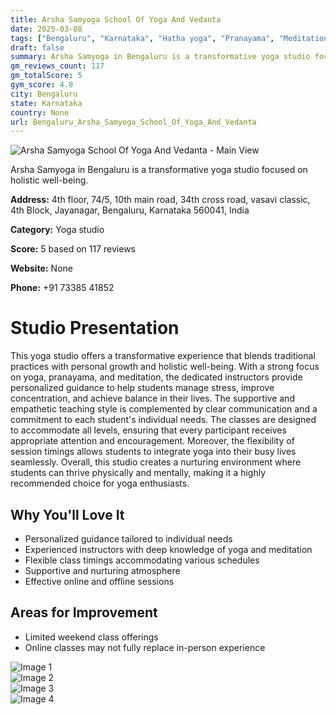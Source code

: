 ```yaml
---
title: Arsha Samyoga School Of Yoga And Vedanta
date: 2025-03-08
tags: ["Bengaluru", "Karnataka", "Hatha yoga", "Pranayama", "Meditation", "supportive atmosphere", "holistic health", "Bengaluru"]  
draft: false
summary: Arsha Samyoga in Bengaluru is a transformative yoga studio focused on holistic well-being.
gm_reviews_count: 117
gm_totalScore: 5
gym_score: 4.8
city: Bengaluru
state: Karnataka
country: None
url: Bengaluru_Arsha_Samyoga_School_Of_Yoga_And_Vedanta
---
```


<div className="aspect-[16/9] relative my-8">
  <img 
    src="https://lh5.googleusercontent.com/p/AF1QipPdLUa-aY6orw36MP6i6cQndbxgkLEvluK-jsyj=w1920-h1080-k-no"
    alt="Arsha Samyoga School Of Yoga And Vedanta - Main View"
    className="object-cover absolute inset-0 w-full h-full rounded-lg"
  />
</div>

Arsha Samyoga in Bengaluru is a transformative yoga studio focused on holistic well-being.

**Address:** 4th floor, ​74/5, 10th main road, 34th cross road, vasavi classic, 4th Block, Jayanagar, Bengaluru, Karnataka 560041, India

**Category:** Yoga studio

**Score:** 5 based on 117 reviews

**Website:** None

**Phone:** +91 73385 41852

# Studio Presentation

This yoga studio offers a transformative experience that blends traditional practices with personal growth and holistic well-being. With a strong focus on yoga, pranayama, and meditation, the dedicated instructors provide personalized guidance to help students manage stress, improve concentration, and achieve balance in their lives. The supportive and empathetic teaching style is complemented by clear communication and a commitment to each student's individual needs. The classes are designed to accommodate all levels, ensuring that every participant receives appropriate attention and encouragement. Moreover, the flexibility of session timings allows students to integrate yoga into their busy lives seamlessly. Overall, this studio creates a nurturing environment where students can thrive physically and mentally, making it a highly recommended choice for yoga enthusiasts.

## Why You'll Love It

- Personalized guidance tailored to individual needs
- Experienced instructors with deep knowledge of yoga and meditation
- Flexible class timings accommodating various schedules
- Supportive and nurturing atmosphere
- Effective online and offline sessions

## Areas for Improvement

- Limited weekend class offerings
- Online classes may not fully replace in-person experience

<div className="grid grid-cols-1 xl:grid-cols-2 gap-4 my-8">
<div className="aspect-[4/3] relative"><img src="https://lh3.googleusercontent.com/p/AF1QipPmrItay1ZfIzzcdDs4G1GYHtxNTgcIJsqMQIvp=w1920-h1080-k-no" alt="Image 1" className="object-cover absolute inset-0 w-full h-full rounded-lg" /></div>
<div className="aspect-[4/3] relative"><img src="https://lh5.googleusercontent.com/p/AF1QipN0M0V4lp-5XalC9iqg4ywHZUVGrVmjiQEA84yy=w1920-h1080-k-no" alt="Image 2" className="object-cover absolute inset-0 w-full h-full rounded-lg" /></div>
<div className="aspect-[4/3] relative"><img src="https://lh5.googleusercontent.com/p/AF1QipOALyvVsbACiFHsOHIqJ3ATsMCMGerBjg14JRZ2=w1920-h1080-k-no" alt="Image 3" className="object-cover absolute inset-0 w-full h-full rounded-lg" /></div>
<div className="aspect-[4/3] relative"><img src="https://lh5.googleusercontent.com/p/AF1QipPxgTsfFs6n9rLOOdRG7GujDG5-fmc_LLttjIHk=w1920-h1080-k-no" alt="Image 4" className="object-cover absolute inset-0 w-full h-full rounded-lg" /></div>
</div>
